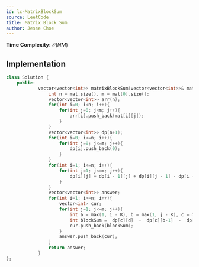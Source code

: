 ```yaml
---
id: lc-MatrixBlockSum
source: LeetCode
title: Matrix Block Sum
author: Jesse Choe
---
```


**Time Complexity:** $\mathcal O(NM)$

## Implementation

<LanguageSection>

<CPPSection>

```cpp
class Solution {
    public:
            vector<vector<int>> matrixBlockSum(vector<vector<int>>& mat, int K) {
                int n = mat.size(), m = mat[0].size();
                vector<vector<int>> arr(n);
                for(int i=0; i<n; i++){
                    for(int j=0; j<m; j++){
                        arr[i].push_back(mat[i][j]);
                    }
                }
                vector<vector<int>> dp(n+1);
                for(int i=0; i<=n; i++){
                    for(int j=0; j<=m; j++){
                        dp[i].push_back(0);
                    }
                }
                for(int i=1; i<=n; i++){
                    for(int j=1; j<=m; j++){
                        dp[i][j] = dp[i - 1][j] + dp[i][j - 1] - dp[i - 1][j - 1] + arr[i - 1][j - 1];
                    }
                }
                vector<vector<int>> answer;
                for(int i=1; i<=n; i++){
                    vector<int> cur;
                    for(int j=1; j<=m; j++){
                        int a = max(1, i - K), b = max(1, j - K), c = min(n, i + K), d = min(m, j + K);
                        int blockSum =  dp[c][d]  -  dp[c][b-1]  -  dp[a-1][d]  +  dp[a-1][b-1];
                        cur.push_back(blockSum);
                    }
                    answer.push_back(cur);
                }
                return answer;
            }
};
```

</CPPSection>

</LanguageSection>

